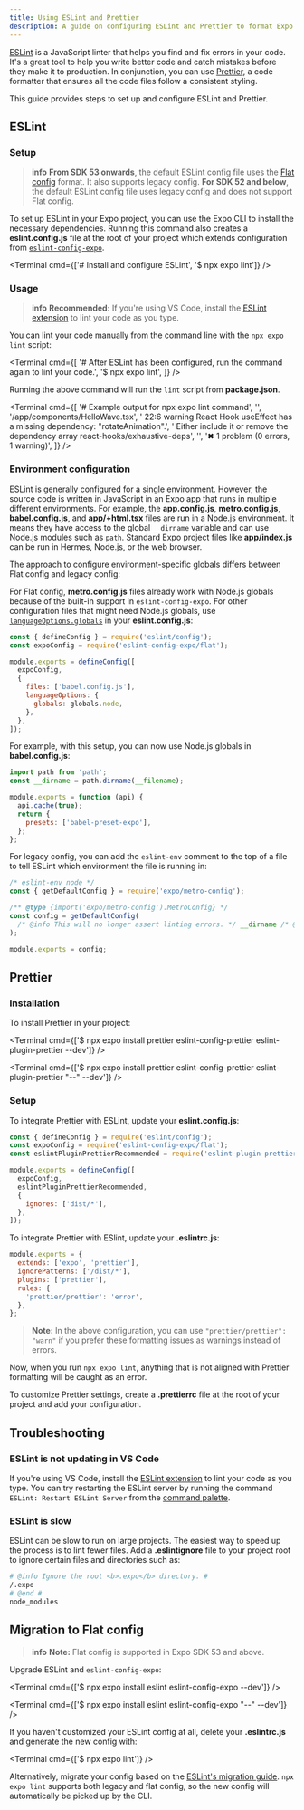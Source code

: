 ```yaml
---
title: Using ESLint and Prettier
description: A guide on configuring ESLint and Prettier to format Expo apps.
---
```




[ESLint](https://eslint.org/) is a JavaScript linter that helps you find and fix errors in your code. It's a great tool to help you write better code and catch mistakes before they make it to production. In conjunction, you can use [Prettier](https://prettier.io/docs/en/), a code formatter that ensures all the code files follow a consistent styling.

This guide provides steps to set up and configure ESLint and Prettier.

## ESLint

### Setup

> **info** **From SDK 53 onwards**, the default ESLint config file uses the [Flat config](https://eslint.org/blog/2022/08/new-config-system-part-2/) format. It also supports legacy config. **For SDK 52 and below**, the default ESLint config file uses legacy config and does not support Flat config.

To set up ESLint in your Expo project, you can use the Expo CLI to install the necessary dependencies. Running this command also creates a **eslint.config.js** file at the root of your project which extends configuration from [`eslint-config-expo`](https://github.com/expo/expo/tree/main/packages/eslint-config-expo).

<Terminal cmd={['# Install and configure ESLint', '$ npx expo lint']} />

### Usage

> **info** **Recommended:** If you're using VS Code, install the [ESLint extension](https://marketplace.visualstudio.com/items?itemName=dbaeumer.vscode-eslint) to lint your code as you type.

You can lint your code manually from the command line with the `npx expo lint` script:

<Terminal
  cmd={[
    '# After ESLint has been configured, run the command again to lint your code.',
    '$ npx expo lint',
  ]}
/>

Running the above command will run the `lint` script from **package.json**.

<Terminal
  cmd={[
    '# Example output for npx expo lint command',
    '',
    '/app/components/HelloWave.tsx',
    '  22:6 warning React Hook useEffect has a missing dependency: "rotateAnimation".',
    '       Either include it or remove the dependency array react-hooks/exhaustive-deps',
    '',
    '✖ 1 problem (0 errors, 1 warning)',
  ]}
/>

### Environment configuration

ESLint is generally configured for a single environment. However, the source code is written in JavaScript in an Expo app that runs in multiple different environments. For example, the **app.config.js**, **metro.config.js**, **babel.config.js**, and **app/+html.tsx** files are run in a Node.js environment. It means they have access to the global `__dirname` variable and can use Node.js modules such as `path`. Standard Expo project files like **app/index.js** can be run in Hermes, Node.js, or the web browser.

The approach to configure environment-specific globals differs between Flat config and legacy config:

<Tabs>

<Tab label="Flat config">

For Flat config, **metro.config.js** files already work with Node.js globals because of the built-in support in `eslint-config-expo`. For other configuration files that might need Node.js globals, use [`languageOptions.globals`](https://eslint.org/docs/latest/use/configure/language-options#predefined-global-variables) in your **eslint.config.js**:

```js eslint.config.js
const { defineConfig } = require('eslint/config');
const expoConfig = require('eslint-config-expo/flat');

module.exports = defineConfig([
  expoConfig,
  {
    files: ['babel.config.js'],
    languageOptions: {
      globals: globals.node,
    },
  },
]);
```

For example, with this setup, you can now use Node.js globals in **babel.config.js**:

```js babel.config.js
import path from 'path';
const __dirname = path.dirname(__filename);

module.exports = function (api) {
  api.cache(true);
  return {
    presets: ['babel-preset-expo'],
  };
};
```

</Tab>

<Tab label="Legacy config">

For legacy config, you can add the `eslint-env` comment to the top of a file to tell ESLint which environment the file is running in:

```js metro.config.js
/* eslint-env node */
const { getDefaultConfig } = require('expo/metro-config');

/** @type {import('expo/metro-config').MetroConfig} */
const config = getDefaultConfig(
  /* @info This will no longer assert linting errors. */ __dirname /* @end */
);

module.exports = config;
```

</Tab>

</Tabs>

## Prettier

### Installation

To install Prettier in your project:

<Tabs>

<Tab label="macOS/Linux">

<Terminal
  cmd={['$ npx expo install prettier eslint-config-prettier eslint-plugin-prettier --dev']}
/>

</Tab>

<Tab label="Windows">

<Terminal
  cmd={['$ npx expo install prettier eslint-config-prettier eslint-plugin-prettier "--" --dev']}
/>

</Tab>

</Tabs>

### Setup

<Tabs>

<Tab label="Flat config">

To integrate Prettier with ESLint, update your **eslint.config.js**:

```js eslint.config.js
const { defineConfig } = require('eslint/config');
const expoConfig = require('eslint-config-expo/flat');
const eslintPluginPrettierRecommended = require('eslint-plugin-prettier/recommended');

module.exports = defineConfig([
  expoConfig,
  eslintPluginPrettierRecommended,
  {
    ignores: ['dist/*'],
  },
]);
```

</Tab>

<Tab label="Legacy config">

To integrate Prettier with ESlint, update your **.eslintrc.js**:

```js .eslintrc.js
module.exports = {
  extends: ['expo', 'prettier'],
  ignorePatterns: ['/dist/*'],
  plugins: ['prettier'],
  rules: {
    'prettier/prettier': 'error',
  },
};
```

> **Note:** In the above configuration, you can use `"prettier/prettier": "warn"` if you prefer these formatting issues as warnings instead of errors.

</Tab>

</Tabs>

Now, when you run `npx expo lint`, anything that is not aligned with Prettier formatting will be caught as an error.

To customize Prettier settings, create a **.prettierrc** file at the root of your project and add your configuration.

<BoxLink
  title="Custom Prettier configuration"
  description="Learn more about customizing Prettier configuration."
  href="https://github.com/expo/expo/tree/main/packages/eslint-config-universe#customizing-prettier"
  Icon={BookOpen02Icon}
/>

## Troubleshooting

### ESLint is not updating in VS Code

If you're using VS Code, install the [ESLint extension](https://marketplace.visualstudio.com/items?itemName=dbaeumer.vscode-eslint) to lint your code as you type. You can try restarting the ESLint server by running the command `ESLint: Restart ESLint Server` from the [command palette](https://code.visualstudio.com/docs/getstarted/userinterface#_command-palette).

### ESLint is slow

ESLint can be slow to run on large projects. The easiest way to speed up the process is to lint fewer files. Add a **.eslintignore** file to your project root to ignore certain files and directories such as:

```sh .eslintignore
# @info Ignore the root <b>.expo</b> directory. #
/.expo
# @end #
node_modules
```

## Migration to Flat config

> **info** **Note:** Flat config is supported in Expo SDK 53 and above.

Upgrade ESLint and `eslint-config-expo`:

<Tabs>

<Tab label="macOS/Linux">

<Terminal cmd={['$ npx expo install eslint eslint-config-expo  --dev']} />

</Tab>

<Tab label="Windows">

<Terminal cmd={['$ npx expo install eslint eslint-config-expo "--" --dev']} />

</Tab>

</Tabs>

If you haven't customized your ESLint config at all, delete your **.eslintrc.js** and generate the new config with:

<Terminal cmd={['$ npx expo lint']} />

Alternatively, migrate your config based on the [ESLint's migration guide](https://eslint.org/docs/latest/use/configure/migration-guide). `npx expo lint` supports both legacy and flat config, so the new config will automatically be picked up by the CLI.
